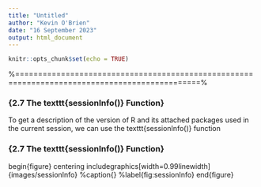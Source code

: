 ```yaml
---
title: "Untitled"
author: "Kevin O'Brien"
date: "16 September 2023"
output: html_document
---
```


```r
knitr::opts_chunk$set(echo = TRUE)
```
%==============================================================================================%
 
### {2.7 The texttt{sessionInfo()} Function}
 To get a description of the version of R and its attached packages used in the current session,
 we can use the texttt{sessionInfo()} function
 
 
 
 
 
### {2.7 The texttt{sessionInfo()} Function}
 begin{figure}
 centering
 includegraphics[width=0.99linewidth]{images/sessionInfo}
 %caption{}
 %label{fig:sessionInfo}
 end{figure}